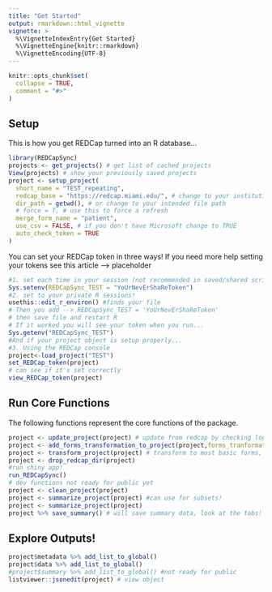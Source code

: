 ```yaml
---
title: "Get Started"
output: rmarkdown::html_vignette
vignette: >
  %\VignetteIndexEntry{Get Started}
  %\VignetteEngine{knitr::rmarkdown}
  %\VignetteEncoding{UTF-8}
---
```

```r
knitr::opts_chunk$set(
  collapse = TRUE,
  comment = "#>"
)
```
## Setup
This is how you get REDCap turned into an R database...
```r
library(REDCapSync)
projects <- get_projects() # get list of cached projects
View(projects) # show your previously saved projects
project <- setup_project(
  short_name = "TEST_repeating",
  redcap_base = "https://redcap.miami.edu/", # change to your institutions link
  dir_path = getwd(), # or change to your intended file path
  # force = T, # use this to force a refresh
  merge_form_name = "patient",
  use_csv = FALSE, # if you don't have Microsoft change to TRUE
  auto_check_token = TRUE
)
```
You can set your REDCap token in three ways! If you need more help setting your tokens see this article --> placeholder
```r
#1. set each time in your session (not recommended in saved/shared scripts!)
Sys.setenv(REDCapSync_TEST = "YoUrNevErShaReToken")
#2. set to your private R sessions!
usethis::edit_r_environ() #finds your file
# Then you add --> REDCapSync_TEST = 'YoUrNevErShaReToken'
# then save file and restart R
# If it worked you will see your token when you run...
Sys.getenv("REDCapSync_TEST")
#And if your project object is setup properly...
#3. Using the REDCap console
project<-load_project("TEST")
set_REDCap_token(project)
# can see if it's set correctly
view_REDCap_token(project)
```
## Run Core Functions
The following functions represent the core functions of the package.
```r
project <- update_project(project) # update from redcap by checking log and using saved object 
project <- add_forms_transformation_to_project(project,forms_tranformation = default_forms_transformation(project))
project <- transform_project(project) # transform to most basic forms, can be modified
project <- drop_redcap_dir(project)
#run shiny app!
run_REDCapSync()
# dev functions not ready for public yet
project <- clean_project(project)
project <- summarize_project(project) #can use for subsets!
project <- summarize_project(project)
project %>% save_summary() # will save summary data, look at the tabs!
```
## Explore Outputs!
```r
project$metadata %>% add_list_to_global()
project$data %>% add_list_to_global()
#project$summary %>% add_list_to_global() #not ready for public
listviewer::jsonedit(project) # view object
```

